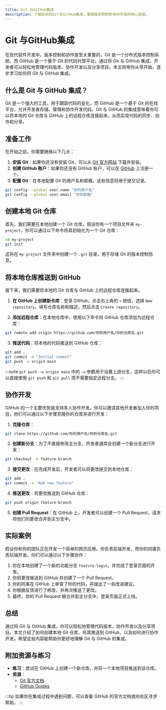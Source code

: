 ```yaml
---
title: Git 与GitHub集成
description: 了解如何将Git与GitHub集成，掌握版本控制和协作开发的核心技能。
---
```


# Git 与GitHub集成

在现代软件开发中，版本控制和协作是至关重要的。Git 是一个分布式版本控制系统，而 GitHub 是一个基于 Git 的代码托管平台。通过将 Git 与 GitHub 集成，开发者可以轻松地管理代码版本、协作开发以及分享项目。本文将带你从零开始，逐步学习如何将 Git 与 GitHub 集成。

## 什么是 Git 与 GitHub 集成？

Git 是一个强大的工具，用于跟踪代码的变化，而 GitHub 是一个基于 Git 的在线平台，允许开发者存储、管理和协作开发代码。Git 与 GitHub 的集成意味着你可以将本地的 Git 仓库与 GitHub 上的远程仓库连接起来，从而实现代码的同步、协作和分享。

## 准备工作

在开始之前，你需要确保以下几点：

1. **安装 Git**：如果你还没有安装 Git，可以从 [Git 官方网站](https://git-scm.com/) 下载并安装。
2. **创建 GitHub 账户**：如果你还没有 GitHub 账户，可以在 [GitHub](https://github.com/) 上注册一个。
3. **配置 Git**：在本地配置 Git 的用户名和邮箱，这些信息将用于提交记录。

```bash
git config --global user.name "你的用户名"
git config --global user.email "你的邮箱"
```

## 创建本地 Git 仓库

首先，我们需要在本地创建一个 Git 仓库。假设你有一个项目文件夹 `my-project`，你可以通过以下命令将其初始化为一个 Git 仓库：

```bash
cd my-project
git init
```

这将在 `my-project` 文件夹中创建一个 `.git` 目录，用于存储 Git 的版本控制信息。

## 将本地仓库推送到 GitHub

接下来，我们需要将本地的 Git 仓库与 GitHub 上的远程仓库连接起来。

1. **在 GitHub 上创建新仓库**：登录 GitHub，点击右上角的 `+` 按钮，选择 `New repository`。填写仓库名称和描述，然后点击 `Create repository`。

2. **添加远程仓库**：在本地仓库中，使用以下命令将 GitHub 仓库添加为远程仓库：

```bash
git remote add origin https://github.com/你的用户名/你的仓库名.git
```

3. **推送代码**：将本地的代码推送到 GitHub 仓库：

```bash
git add .
git commit -m "Initial commit"
git push -u origin main
```

:::note
`git push -u origin main` 中的 `-u` 参数用于设置上游分支，这样以后你可以直接使用 `git push` 和 `git pull` 而不需要指定远程分支。
:::

## 协作开发

GitHub 的一个主要优势是支持多人协作开发。你可以邀请其他开发者加入你的项目，他们可以通过以下步骤克隆你的仓库并进行开发：

1. **克隆仓库**：

```bash
git clone https://github.com/你的用户名/你的仓库名.git
```

2. **创建新分支**：为了不直接修改主分支，开发者通常会创建一个新分支进行开发：

```bash
git checkout -b feature-branch
```

3. **提交更改**：在完成开发后，开发者可以将更改提交到本地仓库：

```bash
git add .
git commit -m "Add new feature"
```

4. **推送更改**：将更改推送到 GitHub 仓库：

```bash
git push origin feature-branch
```

5. **创建 Pull Request**：在 GitHub 上，开发者可以创建一个 Pull Request，请求将他们的更改合并到主分支中。

## 实际案例

假设你和你的团队正在开发一个简单的网页应用。你负责前端开发，而你的同事负责后端开发。你们可以通过以下步骤协作：

1. 你在本地创建了一个新的功能分支 `feature-login`，并完成了登录页面的开发。
2. 你将更改推送到 GitHub 并创建了一个 Pull Request。
3. 你的同事在 GitHub 上审查了你的代码，并提出了一些改进建议。
4. 你根据反馈进行了修改，并再次推送了更改。
5. 最终，你的 Pull Request 被合并到主分支中，登录页面正式上线。

## 总结

通过将 Git 与 GitHub 集成，你可以轻松地管理代码版本、协作开发以及分享项目。本文介绍了如何创建本地 Git 仓库、将其推送到 GitHub、以及如何进行协作开发。希望这些内容能帮助你更好地理解 Git 与 GitHub 的集成。

## 附加资源与练习

- **练习**：尝试在 GitHub 上创建一个新仓库，并将一个本地项目推送到该仓库。
- **资源**：
  - [Git 官方文档](https://git-scm.com/doc)
  - [GitHub Guides](https://guides.github.com/)

:::tip
如果你在集成过程中遇到问题，可以查看 GitHub 的官方文档或向社区寻求帮助。
:::
